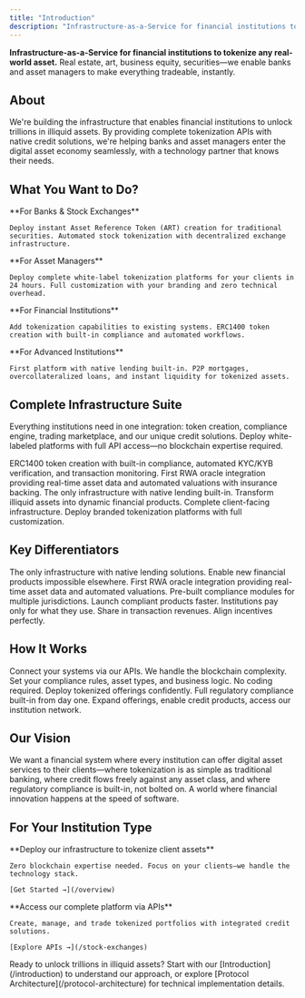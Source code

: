 ```yaml
---
title: "Introduction"
description: "Infrastructure-as-a-Service for financial institutions to tokenize any real-world asset. Complete tokenization infrastructure with native credit solutions."
---
```


**Infrastructure-as-a-Service for financial institutions to tokenize any real-world asset.** Real estate, art, business equity, securities—we enable banks and asset managers to make everything tradeable, instantly.

## About

We're building the infrastructure that enables financial institutions to unlock trillions in illiquid assets. By providing complete tokenization APIs with native credit solutions, we're helping banks and asset managers enter the digital asset economy seamlessly, with a technology partner that knows their needs.

## What You Want to Do?

<CardGroup cols={2}>
  <Card title="Tokenize Customer Assets" icon="building" href="/stock-exchanges">
    **For Banks & Stock Exchanges**
    
    Deploy instant Asset Reference Token (ART) creation for traditional securities. Automated stock tokenization with decentralized exchange infrastructure.
  </Card>
  
  <Card title="Launch Tokenization Platform" icon="rocket" href="/trading-platform">
    **For Asset Managers**
    
    Deploy complete white-label tokenization platforms for your clients in 24 hours. Full customization with your branding and zero technical overhead.
  </Card>
  
  <Card title="Integrate Tokenization APIs" icon="code" href="/token-creation">
    **For Financial Institutions**
    
    Add tokenization capabilities to existing systems. ERC1400 token creation with built-in compliance and automated workflows.
  </Card>
  
  <Card title="Enable Credit Solutions" icon="handshake" href="/asset-financing">
    **For Advanced Institutions**
    
    First platform with native lending built-in. P2P mortgages, overcollateralized loans, and instant liquidity for tokenized assets.
  </Card>
</CardGroup>

## Complete Infrastructure Suite

Everything institutions need in one integration: token creation, compliance engine, trading marketplace, and our unique credit solutions. Deploy white-labeled platforms with full API access—no blockchain expertise required.

<CardGroup cols={2}>
  <Card title="Tokenization Service" icon="coins" href="/token-creation">
    ERC1400 token creation with built-in compliance, automated KYC/KYB verification, and transaction monitoring.
  </Card>
  
  <Card title="Oracle Network" icon="database" href="/learn-oracles">
    First RWA oracle integration providing real-time asset data and automated valuations with insurance backing.
  </Card>
  
  <Card title="Credit & Liquidity Layer" icon="credit-card" href="/asset-financing">
    The only infrastructure with native lending built-in. Transform illiquid assets into dynamic financial products.
  </Card>
  
  <Card title="White-Label Platform" icon="palette" href="/trading-platform">
    Complete client-facing infrastructure. Deploy branded tokenization platforms with full customization.
  </Card>
</CardGroup>

## Key Differentiators

<CardGroup cols={2}>
  <Card title="Credit-First Architecture" icon="chart-line">
    The only infrastructure with native lending solutions. Enable new financial products impossible elsewhere.
  </Card>
  
  <Card title="Enterprise Oracle Network" icon="network-wired">
    First RWA oracle integration providing real-time asset data and automated valuations.
  </Card>
  
  <Card title="Regulatory Orchestration" icon="shield-check">
    Pre-built compliance modules for multiple jurisdictions. Launch compliant products faster.
  </Card>
  
  <Card title="Revenue Sharing Model" icon="handshake">
    Institutions pay only for what they use. Share in transaction revenues. Align incentives perfectly.
  </Card>
</CardGroup>

## How It Works

<Steps>
  <Step title="Integration">
    Connect your systems via our APIs. We handle the blockchain complexity.
  </Step>
  
  <Step title="Configuration">
    Set your compliance rules, asset types, and business logic. No coding required.
  </Step>
  
  <Step title="Launch">
    Deploy tokenized offerings confidently. Full regulatory compliance built-in from day one.
  </Step>
  
  <Step title="Scale">
    Expand offerings, enable credit products, access our institution network.
  </Step>
</Steps>

## Our Vision

We want a financial system where every institution can offer digital asset services to their clients—where tokenization is as simple as traditional banking, where credit flows freely against any asset class, and where regulatory compliance is built-in, not bolted on. A world where financial innovation happens at the speed of software.

## For Your Institution Type

<Columns cols={2}>
  <Card title="Financial Institutions" icon="building">
    **Deploy our infrastructure to tokenize client assets**
    
    Zero blockchain expertise needed. Focus on your clients—we handle the technology stack.
    
    [Get Started →](/overview)
  </Card>
  
  <Card title="Asset Managers" icon="chart-line">
    **Access our complete platform via APIs**
    
    Create, manage, and trade tokenized portfolios with integrated credit solutions.
    
    [Explore APIs →](/stock-exchanges)
  </Card>
</Columns>

<Tip>
  Ready to unlock trillions in illiquid assets? Start with our [Introduction](/introduction) to understand our approach, or explore [Protocol Architecture](/protocol-architecture) for technical implementation details.
</Tip>